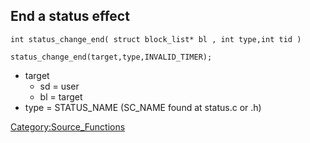 == End a status effect ==

 int status_change_end( struct block_list* bl , int type,int tid )

 status_change_end(target,type,INVALID_TIMER);

* target
** sd	= user
** bl	= target
* type		= STATUS_NAME (SC_NAME found at status.c or .h)







[[Category:Source_Functions]]